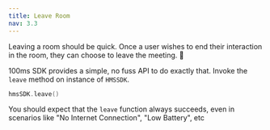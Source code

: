 ---
title: Leave Room
nav: 3.3
---

Leaving a room should be quick. Once a user wishes to end their interaction in the room, they can choose to leave the meeting. 👋

100ms SDK provides a simple, no fuss API to do exactly that. Invoke the `leave` method on instance of `HMSSDK`.

```swift
hmsSDK.leave()
```

You should expect that the `leave` function always succeeds, even in scenarios like "No Internet Connection", "Low Battery", etc
